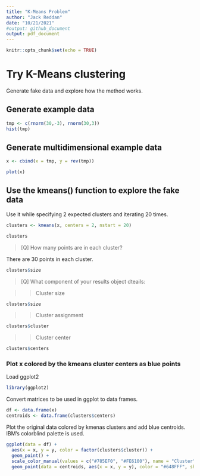 ```yaml
---
title: "K-Means Problem"
author: "Jack Reddan"
date: "10/21/2021"
#output: github_document
output: pdf_document
---
```


```r
knitr::opts_chunk$set(echo = TRUE)
```

# Try K-Means clustering

Generate fake data and explore how the method works.

## Generate example data
```r
tmp <- c(rnorm(30,-3), rnorm(30,3))
hist(tmp)
```

## Generate multidimensional example data
```r
x <- cbind(x = tmp, y = rev(tmp))

plot(x)
```

## Use the kmeans() function to explore the fake data
Use it while specifying 2 expected clusters and iterating 20 times.
```r
clusters <- kmeans(x, centers = 2, nstart = 20)

clusters
```

> [Q] How many points are in each cluster?  

There are 30 points in each cluster.
```r
clusters$size
```

> [Q] What component of your results object dteails:  

>> Cluster size  

```r
clusters$size
```

>> Cluster assignment

```r
clusters$cluster
```

>> Cluster center

```r
clusters$centers
```

### Plot x colored by the kmeans cluster centers as blue points

Load ggplot2
```r
library(ggplot2)
```

Convert matrices to be used in ggplot to data frames.
```r
df <- data.frame(x)
centroids <- data.frame(clusters$centers)
```

Plot the original data colored by kmenas clusters and add blue centroids. 
IBM's colorblind palette is used.
```r
ggplot(data = df) +
  aes(x = x, y = y, color = factor(clusters$cluster)) +
  geom_point() +
  scale_color_manual(values = c("#785EF0", "#FE6100"), name = "Cluster") +
  geom_point(data = centroids, aes(x = x, y = y), color = "#648FFF", shape = 8)
```
